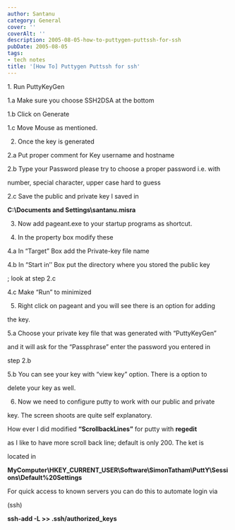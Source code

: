 ```yaml
---
author: Santanu
category: General
cover: ''
coverAlt: ''
description: 2005-08-05-how-to-puttygen-puttssh-for-ssh
pubDate: 2005-08-05
tags:
- tech notes
title: '[How To] Puttygen Puttssh for ssh'
---
```


1\. Run PuttyKeyGen  

1.a Make sure you choose SSH2DSA at the bottom  

1.b Click on Generate  

1.c Move Mouse as mentioned.  

  

2. Once the key is generated  

2.a Put proper comment for Key username and hostname  

2.b Type your Password please try to choose a proper password i.e. with

number, special character, upper case hard to guess  

2.c Save the public and private key I saved in  

**C:\\Documents and Settings\\santanu.misra**  

  

3. Now add pageant.exe to your startup programs as shortcut.  

  

4. In the property box modify these  

4.a In “Target” Box add the Private-key file name  

4.b In “Start in’’ Box put the directory where you stored the public key

; look at step 2.c  

4.c Make “Run” to minimized  

  

5. Right click on pageant and you will see there is an option for adding

the key.  

5.a Choose your private key file that was generated with “PuttyKeyGen”

and it will ask for the “Passphrase” enter the password you entered in

step 2.b  

5.b You can see your key with “view key” option. There is a option to

delete your key as well.  

  

6. Now we need to configure putty to work with our public and private

key. The screen shoots are quite self explanatory.  

  

How ever I did modified **“ScrollbackLines”** for putty with **regedit**

as I like to have more scroll back line; default is only 200. The ket is

located in  

**MyComputer\\HKEY\_CURRENT\_USER\\Software\\SimonTatham\\PuttY\\Sessions\\Default%20Settings**  

For quick access to known servers you can do this to automate login via

(ssh)  

**ssh-add -L &gt;&gt; .ssh/authorized\_keys**